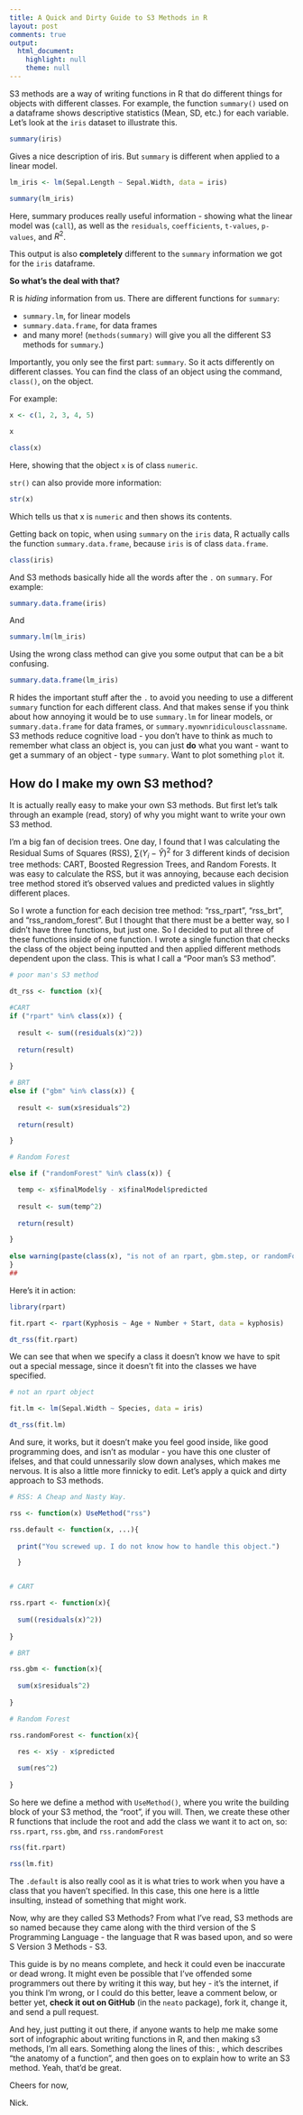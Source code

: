 ```yaml
---
title: A Quick and Dirty Guide to S3 Methods in R
layout: post
comments: true
output: 
  html_document: 
    highlight: null
    theme: null
---
```


S3 methods are a way of writing functions in R that do different things for objects with different classes. For example, the function `summary()` used on a dataframe shows descriptive statistics (Mean, SD, etc.) for each variable. Let's look at the `iris` dataset to illustrate this.

```r

summary(iris)

```

Gives a nice description of iris. But `summary` is different when applied to a linear model.

```r

lm_iris <- lm(Sepal.Length ~ Sepal.Width, data = iris)

summary(lm_iris)

```

Here, summary produces really useful information - showing what the linear model was (`call`), as well as the `residuals`, `coefficients`, `t-values`, `p-values`, and $R^2$.  

This output is also **completely** different to the `summary` information we got for the `iris` dataframe.

**So what's the deal with that?**

R is _hiding_ information from us. There are different functions for `summary`:

- `summary.lm`, for linear models
- `summary.data.frame`, for data frames
- and many more!  (`methods(summary)` will give you all the different S3 methods for `summary`.)

Importantly, you only see the first part: `summary`. So it acts differently on different classes. You can find the class of an object using the command, `class()`, on the object. 

For example:

```r

x <- c(1, 2, 3, 4, 5)

x

class(x)

```

Here, showing that the object `x` is of class `numeric`. 

`str()` can also provide more information:

```r

str(x)

```

Which tells us that x is `numeric` and then shows its contents.

Getting back on topic, when using `summary` on the `iris` data, R actually calls the function `summary.data.frame`, because `iris` is of class `data.frame`.

```r

class(iris)

```

And S3 methods basically hide all the words after the `.` on `summary`. For example:

```r

summary.data.frame(iris)

```

And 

```r

summary.lm(lm_iris)

```

Using the wrong class method can give you some output that can be a bit confusing.

```r

summary.data.frame(lm_iris)

```

R hides the important stuff after the `.` to avoid you needing to use a different `summary` function for each different class. And that makes sense if you think about how annoying it would be to use `summary.lm` for linear models, or `summary.data.frame` for data frames, or `summary.myownridiculousclassname`. S3 methods reduce cognitive load - you don't have to think as much to remember what class an object is, you can just **do** what you want - want to get a summary of an object - type `summary`. Want to plot something `plot` it. 

## How do I make my own S3 method?

It is actually really easy to make your own S3 methods. But first let's  talk through an example (read, story) of why you might want to write your own S3 method.

I'm a big fan of decision trees. One day, I found that I was calculating the Residual Sums of Squares (RSS), $\sum(Y_i - \hat{Y})^2$ for 3 different kinds of decision tree methods: CART, Boosted Regression Trees, and Random Forests. It was easy to calculate the RSS, but it was annoying, because each decision tree method stored it's observed values and predicted values in slightly different places. 

So I wrote a function for each decision tree method: "rss_rpart", "rss_brt", and "rss_random_forest". But I thought that there must be a better way, so I didn't have three functions, but just one. So I decided to put all three of these functions inside of one function. I wrote a single function that checks the class of the object being inputted and then applied different methods dependent upon the class. This is what I call a "Poor man's S3 method".

```r

# poor man's S3 method

dt_rss <- function (x){

#CART
if ("rpart" %in% class(x)) {
  
  result <- sum((residuals(x)^2))
  
  return(result)
  
}

# BRT
else if ("gbm" %in% class(x)) {
  
  result <- sum(x$residuals^2)
  
  return(result)

}

# Random Forest

else if ("randomForest" %in% class(x)) {

  temp <- x$finalModel$y - x$finalModel$predicted  
  
  result <- sum(temp^2)  
  
  return(result)

}
  
else warning(paste(class(x), "is not of an rpart, gbm.step, or randomForest object"))
}
##

```


Here's it in action:

```r

library(rpart)

fit.rpart <- rpart(Kyphosis ~ Age + Number + Start, data = kyphosis)

dt_rss(fit.rpart)

```

We can see that when we specify a class it doesn't know we have to spit out a special message, since it doesn't fit into the classes we have specified.

```r

# not an rpart object

fit.lm <- lm(Sepal.Width ~ Species, data = iris)

dt_rss(fit.lm)

```

And sure, it works, but it doesn't make you feel good inside, like good programming does, and isn't as modular - you have this one cluster of ifelses, and that could unnessarily slow down analyses, which makes me nervous. It is also a little more finnicky to edit. Let's apply a quick and dirty approach to S3 methods.

```r

# RSS: A Cheap and Nasty Way.

rss <- function(x) UseMethod("rss")

rss.default <- function(x, ...){
  
  print("You screwed up. I do not know how to handle this object.")

  }


# CART

rss.rpart <- function(x){
  
  sum((residuals(x)^2))
  
}

# BRT

rss.gbm <- function(x){
  
  sum(x$residuals^2)
 
}

# Random Forest

rss.randomForest <- function(x){

  res <- x$y - x$predicted  
  
  sum(res^2)  
    
}


```

So here we define a method with `UseMethod()`, where you write the building block of your S3 method, the "root", if you will. Then, we create these other R functions that include the root and add the class we want it to act on, so:  `rss.rpart`, `rss.gbm`, and `rss.randomForest`

```r

rss(fit.rpart)

rss(lm.fit)

```


The `.default` is also really cool as it is what tries to work when you have a class that you haven't specified. In this case, this one here is a little insulting, instead of something that might work.

Now, why are they called S3 Methods? From what I've read, S3 methods are so named because they came along with the third version of the S Programming Language - the language that R was based upon, and so were S Version 3 Methods - S3.

This guide is by no means complete, and heck it could even be inaccurate or dead wrong. It might even be possible that I've offended some programmers out there by writing it this way, but hey - it's the internet, if you think I'm wrong, or I could do this better, leave a comment below, or better yet, **check it out on GitHub** (in the `neato` package), fork it, change it, and send a pull request.

And hey, just putting it out there, if anyone wants to help me make some sort of infographic about writing functions in R, and then making s3 methods, I'm all ears. Something along the lines of this: <link to crappy sketch Nick did>, which describes "the anatomy of a function", and then goes on to explain how to write an S3 method. Yeah, that'd be great.

Cheers for now,

Nick.
